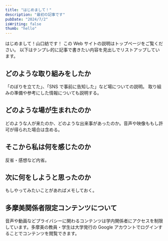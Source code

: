```yaml
---
title: "はじめまして！"
description: "最初の記事です"
pubDate: "2024/7/2"
isWriting: false
thumb: "hello"
---
```


はじめまして！山口紡です！
この Web サイトの説明はトップページをご覧ください。
以下はテンプレ的に記事で書きたい内容を見出しでリストアップしています。

## どのような取り組みをしたか

「のぼりを立てた」、「SNS で事前に告知した」など場についての説明。
取り組みの準備や参考にした情報についても説明する。

## どのような場が生まれたのか

どのような人が来たのか、どのような出来事があったのか。音声や映像ももし許可が得られた場合は含める。

## そこから私は何を感じたのか

反省・感想など内省。

## 次に何をしようと思ったのか

もしやってみたいことがあればメモしておく。

## 多摩美関係者限定コンテンツについて

音声や動画などプライバシーに関わるコンテンツは学内関係者にアクセスを制限しています。多摩美の教員・学生は大学発行の Google アカウントでログインすることでコンテンツを閲覧できます。


<TamabiOnlyImage
  src="https://d3djg0dm3dsv8.cloudfront.net/9bab7c23be88a609fac4bf656f774a6dcd1ff81dc449d0cc8cd3bdc83fc1c6ef.png"
  client:load
/>
